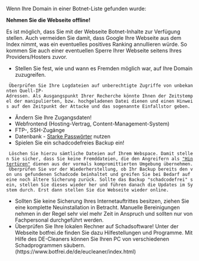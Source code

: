 Wenn Ihre Domain in einer Botnet-Liste gefunden wurde:

<div class="attention">'''Nehmen Sie die Webseite offline!'''</div>

Es ist möglich, dass Sie mit der Webseite Botnet-Inhalte zur Verfügung stellen. Auch vermeiden Sie damit, dass Google Ihre Webseite aus dem Index nimmt, was ein eventuelles positives Ranking annullieren würde. So kommen Sie auch einer eventuellen Sperre Ihrer Webseite seitens Ihres Providers/Hosters zuvor.

* Stellen Sie fest, wie und wann es Fremden möglich war, auf Ihre Domain zuzugreifen.
  Überprüfen Sie Ihre Logdateien auf unberechtigte Zugriffe von unbekannten Quell-IP-Adressen. Als Ausgangspunkt Ihrer Recherche könnte Ihnen der Zeitstempel der manipulierten, bzw. hochgeladenen Datei dienen und einen Hinweis auf den Zeitpunkt der Attacke und das sogenannte Einfallstor geben.
* Ändern Sie Ihre Zugangsdaten!
* Webfrontend (Hosting-Vertrag, Content-Management-System)
* FTP-, SSH-Zugänge
* Datenbank - [[Starke Passwörter]] nutzen
* Spielen Sie ein schadcodefreies Backup ein!
  Löschen Sie hierzu sämtliche Dateien auf Ihrem Webspace. Damit stellen Sie sicher, dass Sie keine Fremddateien, die den Angreifern als [[Backdoor|"Hintertüren"]] dienen aus der vormals kompromittierten Umgebung übernehmen. Überprüfen Sie vor der Wiederherstellung, ob Ihr Backup bereits den von uns gefundenen Schadcode beinhaltet und greifen Sie bei Bedarf auf eine noch ältere Sicherung zurück. Sollte das Backup "schadcodefrei" sein, stellen Sie dieses wieder her und führen danach die Updates im System durch. Erst dann stellen Sie die Webseite wieder online.

* Sollten Sie keine Sicherung Ihres Internetauftrittes besitzen, ziehen Sie eine komplette Neuinstallation in Betracht. Manuelle Bereinigungen nehmen in der Regel sehr viel mehr Zeit in Anspruch und sollten nur von Fachpersonal durchgeführt werden.
* Überprüfen Sie Ihre lokalen Rechner auf Schadsoftware! Unter der Webseite botfrei.de finden Sie dazu Hilfestellungen und Programme. Mit Hilfe des DE-Cleaners können Sie Ihren PC von verschiedenen Schadprogrammen säubern. (https://www.botfrei.de/de/eucleaner/index.html)

